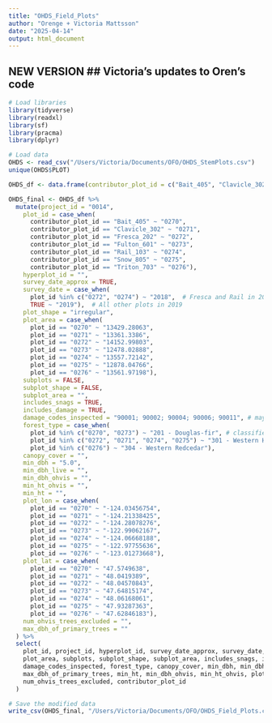 ```yaml
---
title: "OHDS_Field_Plots"
author: "Orenge + Victoria Mattsson"
date: "2025-04-14"
output: html_document
---
```


## NEW VERSION ## Victoria's updates to Oren's code

```r

# Load libraries
library(tidyverse)
library(readxl)
library(sf)
library(pracma)
library(dplyr)

# Load data 
OHDS <- read_csv("/Users/Victoria/Documents/OFO/OHDS_StemPlots.csv")
unique(OHDS$PLOT)

OHDS_df <- data.frame(contributor_plot_id = c("Bait_405", "Clavicle_302", "Fresca_202", "Fulton_601", "Rail_103", "Snow_805", "Triton_703"))

OHDS_final <- OHDS_df %>%
  mutate(project_id = "0014",
    plot_id = case_when(
      contributor_plot_id == "Bait_405" ~ "0270",
      contributor_plot_id == "Clavicle_302" ~ "0271",
      contributor_plot_id == "Fresca_202" ~ "0272",
      contributor_plot_id == "Fulton_601" ~ "0273",
      contributor_plot_id == "Rail_103" ~ "0274",
      contributor_plot_id == "Snow_805" ~ "0275",
      contributor_plot_id == "Triton_703" ~ "0276"),
    hyperplot_id = "",
    survey_date_approx = TRUE,
    survey_date = case_when(
      plot_id %in% c("0272", "0274") ~ "2018",  # Fresca and Rail in 2018
      TRUE ~ "2019"),  # All other plots in 2019
    plot_shape = "irregular",
    plot_area = case_when(
      plot_id == "0270" ~ "13429.28063",
      plot_id == "0271" ~ "13361.3386",
      plot_id == "0272" ~ "14152.99803",
      plot_id == "0273" ~ "12478.02888",
      plot_id == "0274" ~ "13557.72142",
      plot_id == "0275" ~ "12878.04766",
      plot_id == "0276" ~ "13561.97198"),
    subplots = FALSE,
    subplot_shape = FALSE,
    subplot_area = "",
    includes_snags = TRUE,
    includes_damage = TRUE,
    damage_codes_inspected = "90001; 90002; 90004; 90006; 90011", # may need to update if add more codes to trees rmd
    forest_type = case_when(
      plot_id %in% c("0270", "0273") ~ "201 - Douglas-fir", # classified by most common trees
      plot_id %in% c("0272", "0271", "0274", "0275") ~ "301 - Western Hemlock",  
      plot_id %in% c("0276") ~ "304 - Western Redcedar"), 
    canopy_cover = "",
    min_dbh = "5.0",
    min_dbh_live = "",
    min_dbh_ohvis = "",
    min_ht_ohvis = "",
    min_ht = "",
    plot_lon = case_when(
      plot_id == "0270" ~ "-124.03456754",
      plot_id == "0271" ~ "-124.21338425",
      plot_id == "0272" ~ "-124.28078276",
      plot_id == "0273" ~ "-122.99062167",
      plot_id == "0274" ~ "-124.06668188",
      plot_id == "0275" ~ "-122.97755636",
      plot_id == "0276" ~ "-123.01273668"),
    plot_lat = case_when(
      plot_id == "0270" ~ "47.5749638",
      plot_id == "0271" ~ "48.0419389",
      plot_id == "0272" ~ "48.04570843",
      plot_id == "0273" ~ "47.64815174",
      plot_id == "0274" ~ "48.06168061",
      plot_id == "0275" ~ "47.93287363",
      plot_id == "0276" ~ "47.62846183"),
    num_ohvis_trees_excluded = "",
    max_dbh_of_primary_trees = ""  
  ) %>%
  select(
    plot_id, project_id, hyperplot_id, survey_date_approx, survey_date, plot_shape, 
    plot_area, subplots, subplot_shape, subplot_area, includes_snags, includes_damage, 
    damage_codes_inspected, forest_type, canopy_cover, min_dbh, min_dbh_live, 
    max_dbh_of_primary_trees, min_ht, min_dbh_ohvis, min_ht_ohvis, plot_lon, plot_lat, 
    num_ohvis_trees_excluded, contributor_plot_id
  )

# Save the modified data
write_csv(OHDS_final, "/Users/Victoria/Documents/OFO/OHDS_Field_Plots.csv")
```

